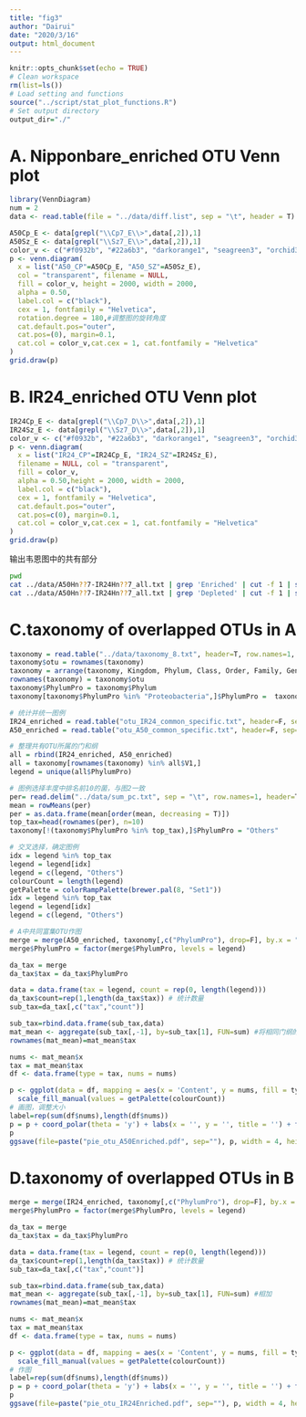 ```yaml
---
title: "fig3"
author: "Dairui"
date: "2020/3/16"
output: html_document
---
```


```r
knitr::opts_chunk$set(echo = TRUE)
# Clean workspace
rm(list=ls()) 
# Load setting and functions
source("../script/stat_plot_functions.R")
# Set output directory
output_dir="./"
```

# A. Nipponbare_enriched OTU Venn plot
```r
library(VennDiagram)
num = 2
data <- read.table(file = "../data/diff.list", sep = "\t", header = T)

A50Cp_E <- data[grepl("\\Cp7_E\\>",data[,2]),1]
A50Sz_E <- data[grepl("\\Sz7_E\\>",data[,2]),1]
color_v <- c("#f0932b", "#22a6b3", "darkorange1", "seagreen3", "orchid3")[1:num]
p <- venn.diagram( 
  x = list("A50_CP"=A50Cp_E, "A50_SZ"=A50Sz_E),
  col = "transparent", filename = NULL,
  fill = color_v, height = 2000, width = 2000,
  alpha = 0.50,
  label.col = c("black"),
  cex = 1, fontfamily = "Helvetica",
  rotation.degree = 180,#调整图的旋转角度
  cat.default.pos="outer",
  cat.pos=(0), margin=0.1,  
  cat.col = color_v,cat.cex = 1, cat.fontfamily = "Helvetica"
)
grid.draw(p)
```

# B. IR24_enriched OTU Venn plot
```r
IR24Cp_E <- data[grepl("\\Cp7_D\\>",data[,2]),1]
IR24Sz_E <- data[grepl("\\Sz7_D\\>",data[,2]),1]
color_v <- c("#f0932b", "#22a6b3", "darkorange1", "seagreen3", "orchid3")[1:num]
p <- venn.diagram( 
  x = list("IR24_CP"=IR24Cp_E, "IR24_SZ"=IR24Sz_E),
  filename = NULL, col = "transparent", 
  fill = color_v,
  alpha = 0.50,height = 2000, width = 2000,
  label.col = c("black"),
  cex = 1, fontfamily = "Helvetica",
  cat.default.pos="outer",
  cat.pos=c(0), margin=0.1,  
  cat.col = color_v,cat.cex = 1, cat.fontfamily = "Helvetica"
)
grid.draw(p)
```

输出韦恩图中的共有部分

```bash
pwd
cat ../data/A50Hn??7-IR24Hn??7_all.txt | grep 'Enriched' | cut -f 1 | sort | uniq -d > otu_A50_common_specific.txt
cat ../data/A50Hn??7-IR24Hn??7_all.txt | grep 'Depleted' | cut -f 1 | sort | uniq -d > otu_IR24_common_specific.txt
```

# C.taxonomy of overlapped OTUs in A
```r
taxonomy = read.table("../data/taxonomy_8.txt", header=T, row.names=1, sep="\t", comment.char = "", stringsAsFactors = F)
taxonomy$otu = rownames(taxonomy)
taxonomy = arrange(taxonomy, Kingdom, Phylum, Class, Order, Family, Genus, Species)
rownames(taxonomy) = taxonomy$otu
taxonomy$PhylumPro = taxonomy$Phylum
taxonomy[taxonomy$PhylumPro %in% "Proteobacteria",]$PhylumPro =  taxonomy[taxonomy$PhylumPro %in% "Proteobacteria",]$Class #将变形菌门转换为纲

# 统计并统一图例
IR24_enriched = read.table("otu_IR24_common_specific.txt", header=F, sep="\t", stringsAsFactors = F)
A50_enriched = read.table("otu_A50_common_specific.txt", header=F, sep="\t", stringsAsFactors = F)

# 整理共有OTU所属的门和纲
all = rbind(IR24_enriched, A50_enriched)
all = taxonomy[rownames(taxonomy) %in% all$V1,]
legend = unique(all$PhylumPro)

# 图例选择丰度中排名前10的菌，与图2一致
per= read.delim("../data/sum_pc.txt", sep = "\t", row.names=1, header=T)
mean = rowMeans(per)
per = as.data.frame(mean[order(mean, decreasing = T)])
top_tax=head(rownames(per), n=10)
taxonomy[!(taxonomy$PhylumPro %in% top_tax),]$PhylumPro = "Others" 

# 交叉选择，确定图例
idx = legend %in% top_tax
legend = legend[idx]
legend = c(legend, "Others")
colourCount = length(legend)
getPalette = colorRampPalette(brewer.pal(8, "Set1"))
idx = legend %in% top_tax
legend = legend[idx]
legend = c(legend, "Others")

# A中共同富集OTU作图
merge = merge(A50_enriched, taxonomy[,c("PhylumPro"), drop=F], by.x = "V1", by.y = "row.names", all.x=T )
merge$PhylumPro = factor(merge$PhylumPro, levels = legend)

da_tax = merge
da_tax$tax = da_tax$PhylumPro

data = data.frame(tax = legend, count = rep(0, length(legend)))
da_tax$count=rep(1,length(da_tax$tax)) # 统计数量
sub_tax=da_tax[,c("tax","count")]

sub_tax=rbind.data.frame(sub_tax,data)
mat_mean <- aggregate(sub_tax[,-1], by=sub_tax[1], FUN=sum) #将相同门纲的OTU相加
rownames(mat_mean)=mat_mean$tax

nums <- mat_mean$x
tax = mat_mean$tax
df <- data.frame(type = tax, nums = nums)  

p <- ggplot(data = df, mapping = aes(x = 'Content', y = nums, fill = type)) + geom_bar(stat = 'identity', position = 'stack', width = 1)  +
  scale_fill_manual(values = getPalette(colourCount))
# 画图，调整大小
label=rep(sum(df$nums),length(df$nums))
p = p + coord_polar(theta = 'y') + labs(x = '', y = '', title = '') + theme(axis.text = element_blank()) + theme(axis.ticks = element_blank()) + geom_text(aes(x = 0, label = label), size = 3) + theme(panel.background=element_blank(),panel.grid=element_blank())
p
ggsave(file=paste("pie_otu_A50Enriched.pdf", sep=""), p, width = 4, height = 2.5, useDingbats=F) 
```

# D.taxonomy of overlapped OTUs in B
```r
merge = merge(IR24_enriched, taxonomy[,c("PhylumPro"), drop=F], by.x = "V1", by.y = "row.names", all.x=T )
merge$PhylumPro = factor(merge$PhylumPro, levels = legend)

da_tax = merge
da_tax$tax = da_tax$PhylumPro

data = data.frame(tax = legend, count = rep(0, length(legend)))
da_tax$count=rep(1,length(da_tax$tax)) # 统计数量
sub_tax=da_tax[,c("tax","count")] 

sub_tax=rbind.data.frame(sub_tax,data)
mat_mean <- aggregate(sub_tax[,-1], by=sub_tax[1], FUN=sum) #相加
rownames(mat_mean)=mat_mean$tax

nums <- mat_mean$x
tax = mat_mean$tax
df <- data.frame(type = tax, nums = nums)  

p <- ggplot(data = df, mapping = aes(x = 'Content', y = nums, fill = type)) + geom_bar(stat = 'identity', position = 'stack', width = 1)  +
  scale_fill_manual(values = getPalette(colourCount))
# 作图
label=rep(sum(df$nums),length(df$nums))
p = p + coord_polar(theta = 'y') + labs(x = '', y = '', title = '') + theme(axis.text = element_blank()) + theme(axis.ticks = element_blank()) + geom_text(aes(x = 0, label = label), size = 3) + theme(panel.background=element_blank(),panel.grid=element_blank())
p
ggsave(file=paste("pie_otu_IR24Enriched.pdf", sep=""), p, width = 4, height = 2.5, useDingbats=F)

```





